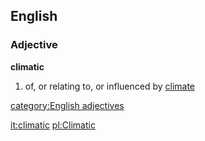 ==English==
===Adjective===
'''climatic'''
# of, or relating to, or influenced by [[climate]]
[[category:English adjectives]]

[[it:climatic]]
[[pl:Climatic]]